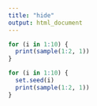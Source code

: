 ```yaml
---
title: "hide"
output: html_document
---
```


```r
for (i in 1:10) {
  print(sample(1:2, 1))
}
```

```r
for (i in 1:10) {
  set.seed(i)
  print(sample(1:2, 1))
}
```



